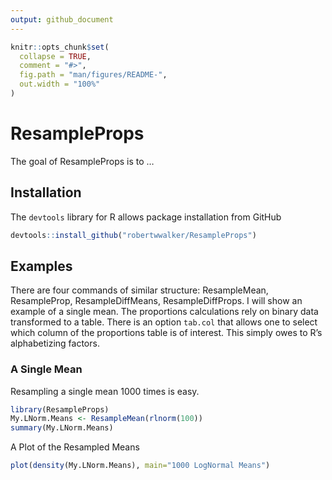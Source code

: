 ```yaml
---
output: github_document
---
```


<!-- README.md is generated from README.Rmd. Please edit that file -->

```r
knitr::opts_chunk$set(
  collapse = TRUE,
  comment = "#>",
  fig.path = "man/figures/README-",
  out.width = "100%"
)
```
# ResampleProps

The goal of ResampleProps is to ...

## Installation

The `devtools` library for R allows package installation from GitHub

``` r
devtools::install_github("robertwwalker/ResampleProps")
```

## Examples

There are four commands of similar structure: ResampleMean, ResampleProp, ResampleDiffMeans, ResampleDiffProps.  I will show an example of a single mean.  The proportions calculations rely on binary data transformed to a table.  There is an option `tab.col` that allows one to select which column of the proportions table is of interest.  This simply owes to R's alphabetizing factors.

### A Single Mean

Resampling a single mean 1000 times is easy.

```r
library(ResampleProps)
My.LNorm.Means <- ResampleMean(rlnorm(100))
summary(My.LNorm.Means)
```
A Plot of the Resampled Means

```r
plot(density(My.LNorm.Means), main="1000 LogNormal Means")
```

